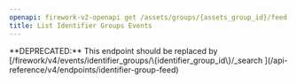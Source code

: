 ```yaml
---
openapi: firework-v2-openapi get /assets/groups/{assets_group_id}/feed
title: List Identifier Groups Events
---
```


<Warning>
**DEPRECATED:** This endpoint should be replaced by
[/firework/v4/events/identifier_groups/\{identifier_group_id\}/_search <Icon icon="code" size={16} />](/api-reference/v4/endpoints/identifier-group-feed)
</Warning>